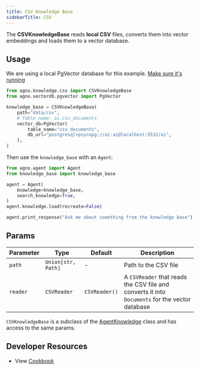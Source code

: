 ```yaml
---
title: CSV Knowledge Base
sidebarTitle: CSV
---
```


The **CSVKnowledgeBase** reads **local CSV** files, converts them into vector embeddings and loads them to a vector database.

## Usage

<Note>

We are using a local PgVector database for this example. [Make sure it's running](https://docs.agno.com/vectordb/pgvector)

</Note>

```python
from agno.knowledge.csv import CSVKnowledgeBase
from agno.vectordb.pgvector import PgVector

knowledge_base = CSVKnowledgeBase(
    path="data/csv",
    # Table name: ai.csv_documents
    vector_db=PgVector(
        table_name="csv_documents",
        db_url="postgresql+psycopg://ai:ai@localhost:5532/ai",
    ),
)
```

Then use the `knowledge_base` with an `Agent`:

```python
from agno.agent import Agent
from knowledge_base import knowledge_base

agent = Agent(
    knowledge=knowledge_base,
    search_knowledge=True,
)
agent.knowledge.load(recreate=False)

agent.print_response("Ask me about something from the knowledge base")
```

## Params

| Parameter | Type               | Default       | Description                                                                                    |
| --------- | ------------------ | ------------- | ---------------------------------------------------------------------------------------------- |
| `path`    | `Union[str, Path]` | -             | Path to the CSV file                                                                           |
| `reader`  | `CSVReader`        | `CSVReader()` | A `CSVReader` that reads the CSV file and converts it into `Documents` for the vector database |

`CSVKnowledgeBase` is a subclass of the [AgentKnowledge](/reference/knowledge/base) class and has access to the same params.

## Developer Resources

- View [Cookbook](https://github.com/agno-agi/agno/blob/main/cookbook/agent_concepts/knowledge/csv_kb.py)
